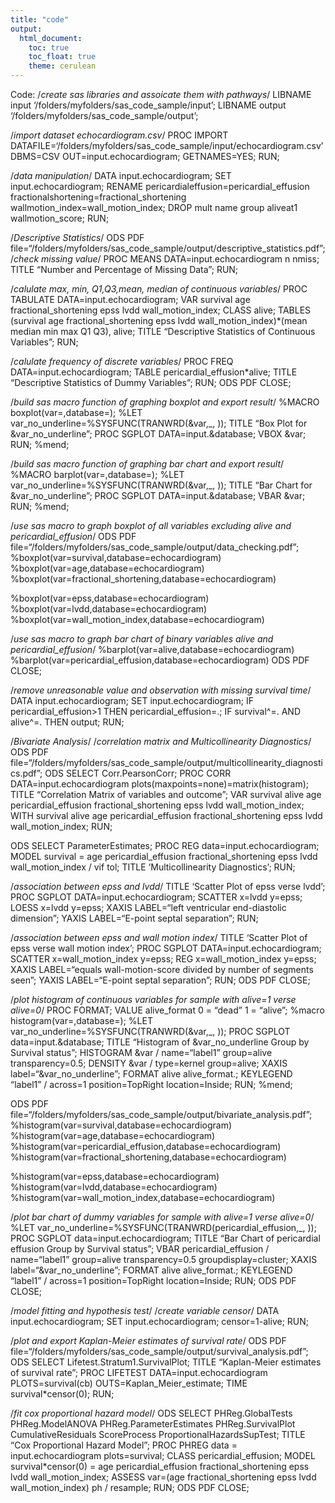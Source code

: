 ```yaml
---
title: "code"
output: 
  html_document:
    toc: true
    toc_float: true
    theme: cerulean
---
```


Code:
/*create sas libraries and assoicate them with pathways*/
LIBNAME input '/folders/myfolders/sas_code_sample/input';
LIBNAME output '/folders/myfolders/sas_code_sample/output';

/*import dataset echocardiogram.csv*/
PROC IMPORT DATAFILE='/folders/myfolders/sas_code_sample/input/echocardiogram.csv'
	DBMS=CSV
	OUT=input.echocardiogram;
	GETNAMES=YES;
RUN;

/*data manipulation*/
DATA input.echocardiogram;
	SET input.echocardiogram;
	RENAME pericardialeffusion=pericardial_effusion 
	       fractionalshortening=fractional_shortening
	       wallmotion_index=wall_motion_index;
	DROP mult name group aliveat1 wallmotion_score;
RUN;

/*Descriptive Statistics*/
ODS PDF file="/folders/myfolders/sas_code_sample/output/descriptive_statistics.pdf";
/*check missing value*/
PROC MEANS DATA=input.echocardiogram n nmiss;
	TITLE "Number and Percentage of Missing Data";
RUN;

/*calulate max, min, Q1,Q3,mean, median of continuous variables*/
PROC TABULATE DATA=input.echocardiogram;
	VAR survival age fractional_shortening epss lvdd wall_motion_index;
	CLASS alive;
	TABLES (survival age fractional_shortening epss lvdd wall_motion_index)*(mean median min max Q1 Q3), alive;
	TITLE "Descriptive Statistics of Continuous Variables";
RUN;

/*calulate frequency of discrete variables*/
PROC FREQ DATA=input.echocardiogram;
	TABLE pericardial_effusion*alive;
	TITLE "Descriptive Statistics of Dummy Variables";
RUN;
ODS PDF CLOSE;

/*build sas macro function of graphing boxplot and export result*/
%MACRO boxplot(var=,database=);
	%LET var_no_underline=%SYSFUNC(TRANWRD(&var,_, ));
	TITLE "Box Plot for &var_no_underline";
	PROC SGPLOT DATA=input.&database;
		VBOX &var;
	RUN;
%mend;

/*build sas macro function of graphing bar chart and export result*/
%MACRO barplot(var=,database=);
	%LET var_no_underline=%SYSFUNC(TRANWRD(&var,_, ));
	TITLE "Bar Chart for &var_no_underline";
	PROC SGPLOT DATA=input.&database;
		VBAR &var;
	RUN;
%mend;

/*use sas macro to graph boxplot of all variables excluding alive and pericardial_effusion*/
ODS PDF file="/folders/myfolders/sas_code_sample/output/data_checking.pdf";
%boxplot(var=survival,database=echocardiogram)
%boxplot(var=age,database=echocardiogram)
%boxplot(var=fractional_shortening,database=echocardiogram)

%boxplot(var=epss,database=echocardiogram)
%boxplot(var=lvdd,database=echocardiogram)
%boxplot(var=wall_motion_index,database=echocardiogram)

/*use sas macro to graph bar chart of binary variables alive and pericardial_effusion*/
%barplot(var=alive,database=echocardiogram)
%barplot(var=pericardial_effusion,database=echocardiogram)
ODS PDF CLOSE;

/*remove unreasonable value and observation with missing survival time*/
DATA input.echocardiogram;
	SET input.echocardiogram;
	IF pericardial_effusion>1 THEN pericardial_effusion=.;
	IF survival^=. AND alive^=. THEN output;
RUN;
	
/*Bivariate Analysis*/
/*correlation matrix and Multicollinearity Diagnostics*/
ODS PDF file="/folders/myfolders/sas_code_sample/output/multicollinearity_diagnostics.pdf";
ODS SELECT Corr.PearsonCorr;
PROC CORR DATA=input.echocardiogram plots(maxpoints=none)=matrix(histogram);
	TITLE "Correlation Matrix of variables and outcome";
	VAR survival alive age pericardial_effusion fractional_shortening epss lvdd wall_motion_index;
	WITH survival alive age pericardial_effusion fractional_shortening epss lvdd wall_motion_index;
RUN;

ODS SELECT ParameterEstimates;
PROC REG data=input.echocardiogram;
	MODEL survival = age pericardial_effusion fractional_shortening epss lvdd wall_motion_index  / vif tol; 
	TITLE 'Multicollinearity Diagnostics';
RUN;

/*association between epss and lvdd*/
TITLE 'Scatter Plot of epss verse lvdd';
PROC SGPLOT DATA=input.echocardiogram;
	SCATTER x=lvdd y=epss;
	LOESS x=lvdd y=epss;
	XAXIS LABEL="left ventricular end-diastolic dimension";
	YAXIS LABEL="E-point septal separation";
RUN;

/*association between epss and wall motion index*/
TITLE 'Scatter Plot of epss verse wall motion index';
PROC SGPLOT DATA=input.echocardiogram;
	SCATTER x=wall_motion_index y=epss;
	REG x=wall_motion_index y=epss;
	XAXIS LABEL="equals wall-motion-score divided by number of segments seen";
	YAXIS LABEL="E-point septal separation";
RUN;
ODS PDF CLOSE;

/*plot histogram of continuous variables for sample with alive=1 verse alive=0*/
PROC FORMAT;
	VALUE alive_format 0 = "dead"
					   1 = "alive";
%macro histogram(var=,database=);
	%LET var_no_underline=%SYSFUNC(TRANWRD(&var,_, ));
	PROC SGPLOT data=input.&database;
		TITLE "Histogram of &var_no_underline Group by Survival status";
		HISTOGRAM &var / name="label1" group=alive transparency=0.5;
		DENSITY &var / type=kernel group=alive;
		XAXIS label="&var_no_underline";
		FORMAT alive alive_format.;
		KEYLEGEND "label1" / across=1 position=TopRight location=Inside;
	RUN;
%mend;

ODS PDF file="/folders/myfolders/sas_code_sample/output/bivariate_analysis.pdf";
%histogram(var=survival,database=echocardiogram)
%histogram(var=age,database=echocardiogram)
%histogram(var=pericardial_effusion,database=echocardiogram)
%histogram(var=fractional_shortening,database=echocardiogram)

%histogram(var=epss,database=echocardiogram)
%histogram(var=lvdd,database=echocardiogram)
%histogram(var=wall_motion_index,database=echocardiogram)

/*plot bar chart of dummy variables for sample with alive=1 verse alive=0*/
%LET var_no_underline=%SYSFUNC(TRANWRD(pericardial_effusion,_, ));
PROC SGPLOT data=input.echocardiogram;
	TITLE "Bar Chart of pericardial effusion Group by Survival status";
	VBAR pericardial_effusion / name="label1" group=alive transparency=0.5 groupdisplay=cluster;
	XAXIS label="&var_no_underline";
	FORMAT alive alive_format.;
	KEYLEGEND "label1" / across=1 position=TopRight location=Inside;
RUN;
ODS PDF CLOSE;

/*model fitting and hypothesis test*/
/*create variable censor*/
DATA input.echocardiogram;
	SET input.echocardiogram;
	censor=1-alive;
RUN;

/*plot and export Kaplan-Meier estimates of survival rate*/
ODS PDF file="/folders/myfolders/sas_code_sample/output/survival_analysis.pdf";
ODS SELECT Lifetest.Stratum1.SurvivalPlot;
TITLE "Kaplan-Meier estimates of survival rate";
PROC LIFETEST DATA=input.echocardiogram
	PLOTS=survival(cb) OUTS=Kaplan_Meier_estimate;
	TIME survival*censor(0);
RUN;

/*fit cox proportional hazard model*/
ODS SELECT PHReg.GlobalTests PHReg.ModelANOVA PHReg.ParameterEstimates PHReg.SurvivalPlot CumulativeResiduals ScoreProcess ProportionalHazardsSupTest; 
TITLE "Cox Proportional Hazard Model";
PROC PHREG data = input.echocardiogram plots=survival;
	CLASS pericardial_effusion;
	MODEL survival*censor(0) = age pericardial_effusion fractional_shortening epss lvdd wall_motion_index;
	ASSESS var=(age fractional_shortening epss lvdd wall_motion_index) ph / resample;
RUN;
ODS PDF CLOSE;
